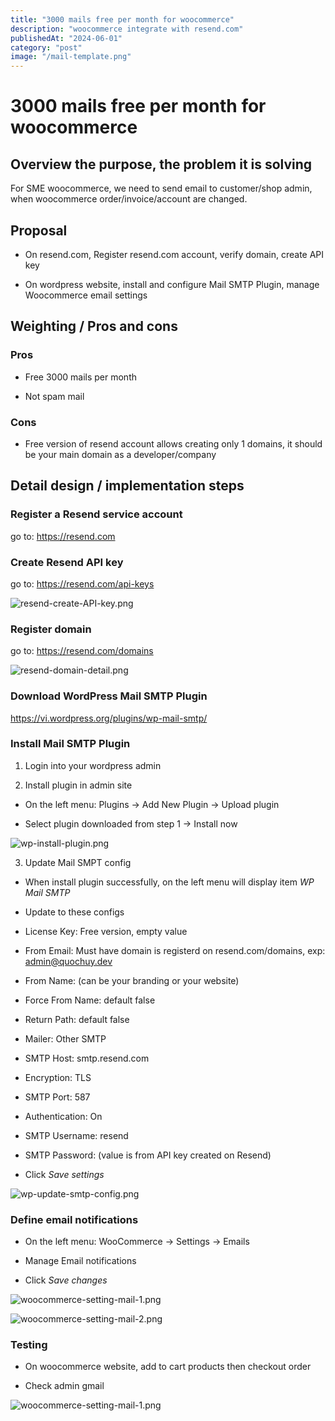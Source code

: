 ```yaml
---
title: "3000 mails free per month for woocommerce"
description: "woocommerce integrate with resend.com"
publishedAt: "2024-06-01"
category: "post"
image: "/mail-template.png"
---
```

# **3000 mails free per month for woocommerce**

## **Overview the purpose, the problem it is solving**

For SME woocommerce, we need to send email to customer/shop admin, when woocommerce order/invoice/account are changed.

## **Proposal**

- On resend.com, Register resend.com account, verify domain, create API key

- On wordpress website, install and configure Mail SMTP Plugin, manage Woocommerce email settings

## **Weighting / Pros and cons**

### Pros

- Free 3000 mails per month

- Not spam mail

### Cons

- Free version of resend account allows creating only 1 domains, it should be your main domain as a developer/company

## **Detail design / implementation steps**

### Register a Resend service account

go to: https://resend.com

### Create Resend API key

go to: https://resend.com/api-keys

![resend-create-API-key.png](/resend-create-API-key.png)

### Register domain

go to: https://resend.com/domains

![resend-domain-detail.png](/resend-domain-detail.png)

### Download WordPress Mail SMTP Plugin

https://vi.wordpress.org/plugins/wp-mail-smtp/

### Install Mail SMTP Plugin

1. Login into your wordpress admin

2. Install plugin in admin site

- On the left menu: Plugins -> Add New Plugin -> Upload plugin

- Select plugin downloaded from step 1 -> Install now

![wp-install-plugin.png](/wp-install-plugin.png)

3. Update Mail SMPT config

- When install plugin successfully, on the left menu will display item *WP Mail SMTP*

- Update to these configs

+ License Key: Free version, empty value

+ From Email: Must have domain is registerd on resend.com/domains, exp: admin@quochuy.dev

+ From Name: (can be your branding or your website)

+ Force From Name: default false

+ Return Path: default false

+ Mailer: Other SMTP

+ SMTP Host: smtp.resend.com

+ Encryption: TLS

+ SMTP Port: 587

+ Authentication: On

+ SMTP Username: resend

+ SMTP Password: (value is from API key created on Resend)

- Click *Save settings*

![wp-update-smtp-config.png](/wp-update-smtp-config.png)

### Define email notifications

- On the left menu: WooCommerce -> Settings -> Emails

- Manage Email notifications

- Click *Save changes*

![woocommerce-setting-mail-1.png](/woocommerce-setting-mail-1.png)

![woocommerce-setting-mail-2.png](/woocommerce-setting-mail-2.png)

### Testing

- On woocommerce website, add to cart products then checkout order

- Check admin gmail

![woocommerce-setting-mail-1.png](/mail-template.png)
